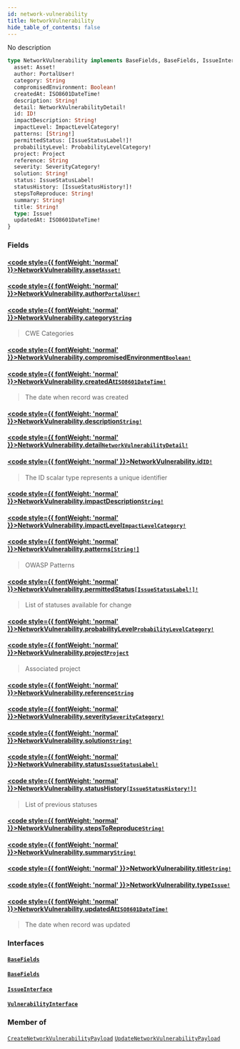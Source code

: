 ```yaml
---
id: network-vulnerability
title: NetworkVulnerability
hide_table_of_contents: false
---
```








No description

```graphql
type NetworkVulnerability implements BaseFields, BaseFields, IssueInterface, VulnerabilityInterface {
  asset: Asset!
  author: PortalUser!
  category: String
  compromisedEnvironment: Boolean!
  createdAt: ISO8601DateTime!
  description: String!
  detail: NetworkVulnerabilityDetail!
  id: ID!
  impactDescription: String!
  impactLevel: ImpactLevelCategory!
  patterns: [String!]
  permittedStatus: [IssueStatusLabel!]!
  probabilityLevel: ProbabilityLevelCategory!
  project: Project
  reference: String
  severity: SeverityCategory!
  solution: String!
  status: IssueStatusLabel!
  statusHistory: [IssueStatusHistory!]!
  stepsToReproduce: String!
  summary: String!
  title: String!
  type: Issue!
  updatedAt: ISO8601DateTime!
}
```


### Fields

#### [<code style={{ fontWeight: 'normal' }}>NetworkVulnerability.<b>asset</b></code>](#)<Bullet />[`Asset!`](/api/graphql/documentation/objects/asset) <Badge class="secondary" text="non-null"/> <Badge class="secondary" text="object"/>
> 
> 

#### [<code style={{ fontWeight: 'normal' }}>NetworkVulnerability.<b>author</b></code>](#)<Bullet />[`PortalUser!`](/api/graphql/documentation/objects/portal-user) <Badge class="secondary" text="non-null"/> <Badge class="secondary" text="object"/>
> 
> 

#### [<code style={{ fontWeight: 'normal' }}>NetworkVulnerability.<b>category</b></code>](#)<Bullet />[`String`](/api/graphql/documentation/scalars/string) <Badge class="secondary" text="scalar"/>
> CWE Categories
> 

#### [<code style={{ fontWeight: 'normal' }}>NetworkVulnerability.<b>compromisedEnvironment</b></code>](#)<Bullet />[`Boolean!`](/api/graphql/documentation/scalars/boolean) <Badge class="secondary" text="non-null"/> <Badge class="secondary" text="scalar"/>
> 
> 

#### [<code style={{ fontWeight: 'normal' }}>NetworkVulnerability.<b>createdAt</b></code>](#)<Bullet />[`ISO8601DateTime!`](/api/graphql/documentation/scalars/iso8601-date-time) <Badge class="secondary" text="non-null"/> <Badge class="secondary" text="scalar"/>
> The date when record was created
> 

#### [<code style={{ fontWeight: 'normal' }}>NetworkVulnerability.<b>description</b></code>](#)<Bullet />[`String!`](/api/graphql/documentation/scalars/string) <Badge class="secondary" text="non-null"/> <Badge class="secondary" text="scalar"/>
> 
> 

#### [<code style={{ fontWeight: 'normal' }}>NetworkVulnerability.<b>detail</b></code>](#)<Bullet />[`NetworkVulnerabilityDetail!`](/api/graphql/documentation/objects/network-vulnerability-detail) <Badge class="secondary" text="non-null"/> <Badge class="secondary" text="object"/>
> 
> 

#### [<code style={{ fontWeight: 'normal' }}>NetworkVulnerability.<b>id</b></code>](#)<Bullet />[`ID!`](/api/graphql/documentation/scalars/id) <Badge class="secondary" text="non-null"/> <Badge class="secondary" text="scalar"/>
> The ID scalar type represents a unique identifier
> 

#### [<code style={{ fontWeight: 'normal' }}>NetworkVulnerability.<b>impactDescription</b></code>](#)<Bullet />[`String!`](/api/graphql/documentation/scalars/string) <Badge class="secondary" text="non-null"/> <Badge class="secondary" text="scalar"/>
> 
> 

#### [<code style={{ fontWeight: 'normal' }}>NetworkVulnerability.<b>impactLevel</b></code>](#)<Bullet />[`ImpactLevelCategory!`](/api/graphql/documentation/enums/impact-level-category) <Badge class="secondary" text="non-null"/> <Badge class="secondary" text="enum"/>
> 
> 

#### [<code style={{ fontWeight: 'normal' }}>NetworkVulnerability.<b>patterns</b></code>](#)<Bullet />[`[String!]`](/api/graphql/documentation/scalars/string) <Badge class="secondary" text="list"/> <Badge class="secondary" text="scalar"/>
> OWASP Patterns
> 

#### [<code style={{ fontWeight: 'normal' }}>NetworkVulnerability.<b>permittedStatus</b></code>](#)<Bullet />[`[IssueStatusLabel!]!`](/api/graphql/documentation/enums/issue-status-label) <Badge class="secondary" text="non-null"/> <Badge class="secondary" text="enum"/>
> List of statuses available for change
> 

#### [<code style={{ fontWeight: 'normal' }}>NetworkVulnerability.<b>probabilityLevel</b></code>](#)<Bullet />[`ProbabilityLevelCategory!`](/api/graphql/documentation/enums/probability-level-category) <Badge class="secondary" text="non-null"/> <Badge class="secondary" text="enum"/>
> 
> 

#### [<code style={{ fontWeight: 'normal' }}>NetworkVulnerability.<b>project</b></code>](#)<Bullet />[`Project`](/api/graphql/documentation/objects/project) <Badge class="secondary" text="object"/>
> Associated project
> 

#### [<code style={{ fontWeight: 'normal' }}>NetworkVulnerability.<b>reference</b></code>](#)<Bullet />[`String`](/api/graphql/documentation/scalars/string) <Badge class="secondary" text="scalar"/>
> 
> 

#### [<code style={{ fontWeight: 'normal' }}>NetworkVulnerability.<b>severity</b></code>](#)<Bullet />[`SeverityCategory!`](/api/graphql/documentation/enums/severity-category) <Badge class="secondary" text="non-null"/> <Badge class="secondary" text="enum"/>
> 
> 

#### [<code style={{ fontWeight: 'normal' }}>NetworkVulnerability.<b>solution</b></code>](#)<Bullet />[`String!`](/api/graphql/documentation/scalars/string) <Badge class="secondary" text="non-null"/> <Badge class="secondary" text="scalar"/>
> 
> 

#### [<code style={{ fontWeight: 'normal' }}>NetworkVulnerability.<b>status</b></code>](#)<Bullet />[`IssueStatusLabel!`](/api/graphql/documentation/enums/issue-status-label) <Badge class="secondary" text="non-null"/> <Badge class="secondary" text="enum"/>
> 
> 

#### [<code style={{ fontWeight: 'normal' }}>NetworkVulnerability.<b>statusHistory</b></code>](#)<Bullet />[`[IssueStatusHistory!]!`](/api/graphql/documentation/objects/issue-status-history) <Badge class="secondary" text="non-null"/> <Badge class="secondary" text="object"/>
> List of previous statuses
> 

#### [<code style={{ fontWeight: 'normal' }}>NetworkVulnerability.<b>stepsToReproduce</b></code>](#)<Bullet />[`String!`](/api/graphql/documentation/scalars/string) <Badge class="secondary" text="non-null"/> <Badge class="secondary" text="scalar"/>
> 
> 

#### [<code style={{ fontWeight: 'normal' }}>NetworkVulnerability.<b>summary</b></code>](#)<Bullet />[`String!`](/api/graphql/documentation/scalars/string) <Badge class="secondary" text="non-null"/> <Badge class="secondary" text="scalar"/>
> 
> 

#### [<code style={{ fontWeight: 'normal' }}>NetworkVulnerability.<b>title</b></code>](#)<Bullet />[`String!`](/api/graphql/documentation/scalars/string) <Badge class="secondary" text="non-null"/> <Badge class="secondary" text="scalar"/>
> 
> 

#### [<code style={{ fontWeight: 'normal' }}>NetworkVulnerability.<b>type</b></code>](#)<Bullet />[`Issue!`](/api/graphql/documentation/enums/issue) <Badge class="secondary" text="non-null"/> <Badge class="secondary" text="enum"/>
> 
> 

#### [<code style={{ fontWeight: 'normal' }}>NetworkVulnerability.<b>updatedAt</b></code>](#)<Bullet />[`ISO8601DateTime!`](/api/graphql/documentation/scalars/iso8601-date-time) <Badge class="secondary" text="non-null"/> <Badge class="secondary" text="scalar"/>
> The date when record was updated
> 

### Interfaces

#### [`BaseFields`](/api/graphql/documentation/interfaces/base-fields) <Badge class="secondary" text="interface"/>
> 
> 

#### [`BaseFields`](/api/graphql/documentation/interfaces/base-fields) <Badge class="secondary" text="interface"/>
> 
> 

#### [`IssueInterface`](/api/graphql/documentation/interfaces/issue-interface) <Badge class="secondary" text="interface"/>
> 
> 

#### [`VulnerabilityInterface`](/api/graphql/documentation/interfaces/vulnerability-interface) <Badge class="secondary" text="interface"/>
> 
> 



### Member of

[`CreateNetworkVulnerabilityPayload`](/api/graphql/documentation/objects/create-network-vulnerability-payload)  <Badge class="secondary" text="object"/><Bullet />[`UpdateNetworkVulnerabilityPayload`](/api/graphql/documentation/objects/update-network-vulnerability-payload)  <Badge class="secondary" text="object"/>



